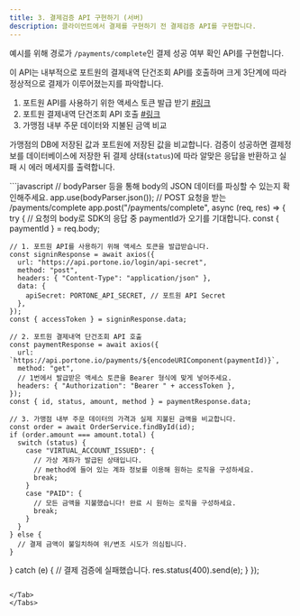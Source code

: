 ```yaml
---
title: 3. 결제검증 API 구현하기 (서버)
description: 클라이언트에서 결제를 구현하기 전 결제검증 API를 구현합니다.
---
```



예시를 위해 경로가 `/payments/complete`인 결제 성공 여부 확인 API를 구현합니다.

이 API는 내부적으로 포트원의 결제내역 단건조회 API를 호출하며 크게 3단계에 따라 정상적으로 결제가 이루어졌는지를 파악합니다.

1. 포트원 API를 사용하기 위한 액세스 토큰 발급 받기 [#링크](/api/rest-v2/auth "mention")
2. 포트원 결제내역 단건조회 API 호출 [#링크](/api/rest-v2/payment "mention")
3. 가맹점 내부 주문 데이터와 지불된 금액 비교

가맹점의 DB에 저장된 값과 포트원에 저장된 값을 비교합니다. 검증이 성공하면 결제정보를 데이터베이스에 저장한 뒤 결제 상태(`status`)에 따라 알맞은 응답을 반환하고 실패 시 에러 메세지를 출력합니다.

<Tabs>
<Tab title="Express.js">
```javascript
// bodyParser 등을 통해 body의 JSON 데이터를 파싱할 수 있는지 확인해주세요.
app.use(bodyParser.json());
// POST 요청을 받는 /payments/complete
app.post("/payments/complete", async (req, res) => {
  try {
    // 요청의 body로 SDK의 응답 중 paymentId가 오기를 기대합니다.
    const { paymentId } = req.body;

    // 1. 포트원 API를 사용하기 위해 액세스 토큰을 발급받습니다.
    const signinResponse = await axios({
      url: "https://api.portone.io/login/api-secret",
      method: "post",
      headers: { "Content-Type": "application/json" },
      data: {
        apiSecret: PORTONE_API_SECRET, // 포트원 API Secret
      },
    });
    const { accessToken } = signinResponse.data;

    // 2. 포트원 결제내역 단건조회 API 호출
    const paymentResponse = await axios({
      url: `https://api.portone.io/payments/${encodeURIComponent(paymentId)}`,
      method: "get",
      // 1번에서 발급받은 액세스 토큰을 Bearer 형식에 맞게 넣어주세요.
      headers: { "Authorization": "Bearer " + accessToken },
    });
    const { id, status, amount, method } = paymentResponse.data;

    // 3. 가맹점 내부 주문 데이터의 가격과 실제 지불된 금액을 비교합니다.
    const order = await OrderService.findById(id);
    if (order.amount === amount.total) {
      switch (status) {
        case "VIRTUAL_ACCOUNT_ISSUED": {
          // 가상 계좌가 발급된 상태입니다.
          // method에 들어 있는 계좌 정보를 이용해 원하는 로직을 구성하세요.
          break;
        }
        case "PAID": {
          // 모든 금액을 지불했습니다! 완료 시 원하는 로직을 구성하세요.
          break;
        }
      }
    } else {
      // 결제 금액이 불일치하여 위/변조 시도가 의심됩니다.
    }
  } catch (e) {
    // 결제 검증에 실패했습니다.
    res.status(400).send(e);
  }
});
```

</Tab>
</Tabs>
